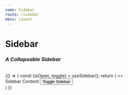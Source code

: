```yaml
---
name: Sidebar
route: /sidebar
menu: Layout
---
```


<h1 style={{ margin: '0px' }}>Sidebar</h1>
<h3 style={{ margin: '0px' }}><em>A Collapsable Sidebar</em></h3>

<br />



<Playground>
  {() => {
    const {isOpen, toggle} = useSidebar();
    return (
      <>
        <Motor  
          config={config}>
          <div style={{overflow: 'hidden', height: '300px', width: '500px'}}>
          <Sidebar collapsable padding='100px 5px' isOpen={isOpen} backgroundColor='lightblue'>
            Sidebar Content
          </Sidebar>
          <Button onClick={toggle}>Toggle Sidebar</Button>
          </div>
        </Motor>
      </>
    )
  }}
</Playground>
